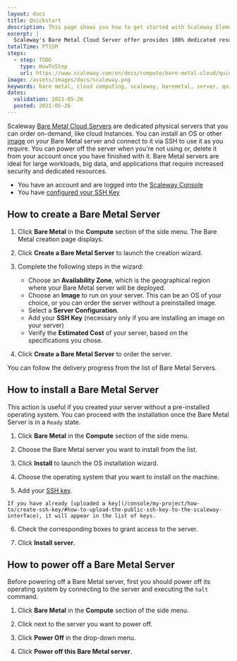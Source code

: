 ```yaml
---
layout: docs
title: Quickstart
description: This page shows you how to get started with Scaleway Elements Bare Metal Servers.
excerpt: |
  Scaleway's Bare Metal Cloud Server offer provides 100% dedicated resources, combined with the advantages of the cloud, such as hourly billing and full flexibiliy. The servers’ hardware is 100% dedicated to you, there is no virtualization, no overallocation, no neighbours on your server.
totalTime: PT15M
steps:
  - step: TODO
    type: HowToStep
    url: https://www.scaleway.com/en/docs/compute/bare-metal-cloud/quickstart
image: /assets/images/docs/scaleway.png
keywords: bare metal, cloud computing, scaleway, baremetal, server, quickstart
dates:
  validation: 2021-05-26
  posted: 2021-05-26
---
```


Scaleway [Bare Metal Cloud Servers](/compute/bare-metal-cloud/concepts/#bare-metal-server) are dedicated physical servers that you can order on-demand, like cloud Instances. You can install an OS or other [image](/compute/bare-metal-cloud/concepts/#image) on your Bare Metal server and connect to it via SSH to use it as you require. You can power off the server when you're not using or, delete it from your account once you have finished with it. Bare Metal servers are ideal for large workloads, big data, and applications that require increased security and dedicated resources.

<Message type="requirement">

  - You have an account and are logged into the [Scaleway Console](https://console.scaleway.com) 
  - You have [configured your SSH Key](/console/my-project/how-to/create-ssh-key)

</Message>

## How to create a Bare Metal Server

1. Click **Bare Metal** in the **Compute** section of the side menu. The Bare Metal creation page displays.

2. Click **Create a Bare Metal Server** to launch the creation wizard.

3. Complete the following steps in the wizard: 

    - Choose an **Availability Zone**, which is the geographical region where your Bare Metal server will be deployed.
    - Choose an **Image** to run on your server. This can be an OS of your choice, or you can order the server without a preinstalled image.
    - Select a **Server Configuration**. 
    - Add your **SSH Key** (necessary only if you are installing an image on your server)
    - Verify the **Estimated Cost** of your server, based on the specifications you chose.

4. Click **Create a Bare Metal Server** to order the server.

You can follow the delivery progress from the list of Bare Metal Servers.

## How to install a Bare Metal Server

<Message type="note">

This action is useful if you created your server without a pre-installed operating system. You can proceed with the installation once the Bare Metal Server is in a `Ready` state.

</Message>

1. Click **Bare Metal** in the **Compute** section of the side menu.

2. Choose the Bare Metal server you want to install from the list.

3. Click **Install** to launch the OS installation wizard.

4. Choose the operating system that you want to install on the machine.

5. Add your [SSH key](/console/my-account/concepts/#ssh-key).

  <Message type="note">

    If you have already [uploaded a key](/console/my-project/how-to/create-ssh-key/#how-to-upload-the-public-ssh-key-to-the-scaleway-interface), it will appear in the list of keys.

  </Message>

6. Check the corresponding boxes to grant access to the server.

7. Click **Install server**.

## How to power off a Bare Metal Server

<Message type="note">

  Before powering off a Bare Metal server, first you should power off its operating system by connecting to the server and executing the `halt` command.

</Message>

1. Click **Bare Metal** in the **Compute** section of the side menu.

2. Click <Icon name="more" /> next to the server you want to power off.

3. Click **Power Off** in the drop-down menu.

4. Click **Power off this Bare Metal server**.
